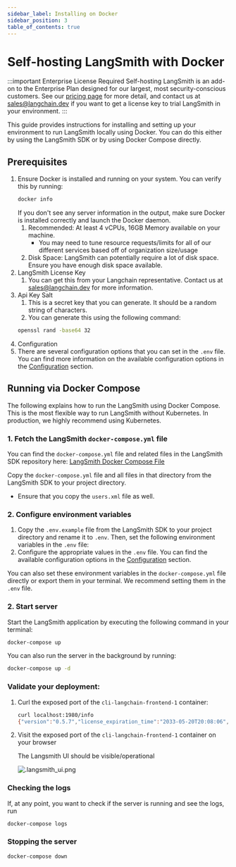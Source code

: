 ```yaml
---
sidebar_label: Installing on Docker
sidebar_position: 3
table_of_contents: true
---
```


# Self-hosting LangSmith with Docker

:::important Enterprise License Required
Self-hosting LangSmith is an add-on to the Enterprise Plan designed for our largest, most security-conscious customers. See our [pricing page](https://www.langchain.com/pricing) for more detail, and contact us at sales@langchain.dev if you want to get a license key to trial LangSmith in your environment.
:::

This guide provides instructions for installing and setting up your environment to run LangSmith locally using Docker. You can do this either by using the LangSmith SDK or by using Docker Compose directly.

## Prerequisites

1. Ensure Docker is installed and running on your system. You can verify this by running:
   ```bash
   docker info
   ```
   If you don't see any server information in the output, make sure Docker is installed correctly and launch the Docker daemon.
   1. Recommended: At least 4 vCPUs, 16GB Memory available on your machine.
      - You may need to tune resource requests/limits for all of our different services based off of organization size/usage
   1. Disk Space: LangSmith can potentially require a lot of disk space. Ensure you have enough disk space available.
1. LangSmith License Key
   1. You can get this from your Langchain representative. Contact us at sales@langchain.dev for more information.
1. Api Key Salt
   1. This is a secret key that you can generate. It should be a random string of characters.
   1. You can generate this using the following command:
   ```bash
   openssl rand -base64 32
   ```
1. Configuration
1. There are several configuration options that you can set in the `.env` file. You can find more information on the available configuration options in the [Configuration](/self_hosting/configuration) section.

## Running via Docker Compose

The following explains how to run the LangSmith using Docker Compose. This is the most flexible way to run LangSmith without Kubernetes. In production, we highly recommend using Kubernetes.

### 1. Fetch the LangSmith `docker-compose.yml` file

You can find the `docker-compose.yml` file and related files in the LangSmith SDK repository here: [<u>LangSmith Docker Compose File</u>](https://github.com/langchain-ai/langsmith-sdk/blob/main/python/langsmith/cli/docker-compose.yaml)

Copy the `docker-compose.yml` file and all files in that directory from the LangSmith SDK to your project directory.

- Ensure that you copy the `users.xml` file as well.

### 2. Configure environment variables

1. Copy the `.env.example` file from the LangSmith SDK to your project directory and rename it to `.env`. Then, set the following environment variables in the `.env` file:
1. Configure the appropriate values in the `.env` file. You can find the available configuration options in the [Configuration](/self_hosting/configuration) section.

You can also set these environment variables in the `docker-compose.yml` file directly or export them in your terminal. We recommend setting them in the `.env` file.

### 2. Start server

Start the LangSmith application by executing the following command in your terminal:

```bash
docker-compose up
```

You can also run the server in the background by running:

```bash
docker-compose up -d
```

### Validate your deployment:

1. Curl the exposed port of the `cli-langchain-frontend-1` container:

   ```bash
   curl localhost:1980/info
   {"version":"0.5.7","license_expiration_time":"2033-05-20T20:08:06","batch_ingest_config":{"scale_up_qsize_trigger":1000,"scale_up_nthreads_limit":16,"scale_down_nempty_trigger":4,"size_limit":100,"size_limit_bytes":20971520}}
   ```

1. Visit the exposed port of the `cli-langchain-frontend-1` container on your browser

   The Langsmith UI should be visible/operational

   ![.langsmith_ui.png](../static/langsmith_ui.png)

### Checking the logs

If, at any point, you want to check if the server is running and see the logs, run

```bash
docker-compose logs
```

### Stopping the server

```bash
docker-compose down
```
